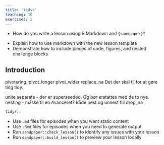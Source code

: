 ```yaml
---
title: 'tidyr'
teaching: 10
exercises: 2
---
```


:::::::::::::::::::::::::::::::::::::: questions 

- How do you write a lesson using R Markdown and `{sandpaper}`?

::::::::::::::::::::::::::::::::::::::::::::::::

::::::::::::::::::::::::::::::::::::: objectives

- Explain how to use markdown with the new lesson template
- Demonstrate how to include pieces of code, figures, and nested challenge blocks

::::::::::::::::::::::::::::::::::::::::::::::::

## Introduction
pivotering.
pivot_longer
pivot_wider
replace_na
Det der skal til for at gøre ting tidy. 

unite
separate - der er superseeded. Og bør erstattes med de to nye.
nesting - måske til en Avanceret? Både nest og unnest
fill
drop_na

```r
tidyr::
```



::::::::::::::::::::::::::::::::::::: keypoints 

- Use `.md` files for episodes when you want static content
- Use `.Rmd` files for episodes when you need to generate output
- Run `sandpaper::check_lesson()` to identify any issues with your lesson
- Run `sandpaper::build_lesson()` to preview your lesson locally

::::::::::::::::::::::::::::::::::::::::::::::::

